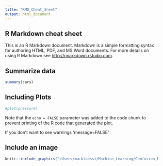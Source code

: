 ```yaml
---
title: "RMD_Cheat_Sheet"
output: html_document
---
```


## R Markdown cheat sheet

This is an R Markdown document. Markdown is a simple formatting syntax for authoring HTML, PDF, and MS Word documents. For more details on using R Markdown see <http://rmarkdown.rstudio.com>.

## Summarize data

```r
summary(cars)
```

## Including Plots

```r
#plot(pressure)
```

Note that the `echo = FALSE` parameter was added to the code chunk to prevent printing of the R code that generated the plot.

If you don't want to see warnings 'message=FALSE' 

## Include an image

```r
knitr::include_graphics("/Users/markloessi/Machine_Learning/Confusion_Matrix_Explained.png")
```
